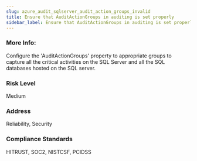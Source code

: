 ```yaml
---
slug: azure_audit_sqlserver_audit_action_groups_invalid
title: Ensure that AuditActionGroups in auditing is set properly
sidebar_label: Ensure that AuditActionGroups in auditing is set properly
---
```


### More Info:

Configure the 'AuditActionGroups' property to appropriate groups to capture all the critical activities on the SQL Server and all the SQL databases hosted on the SQL server.

### Risk Level

Medium

### Address

Reliability, Security

### Compliance Standards

HITRUST, SOC2, NISTCSF, PCIDSS

